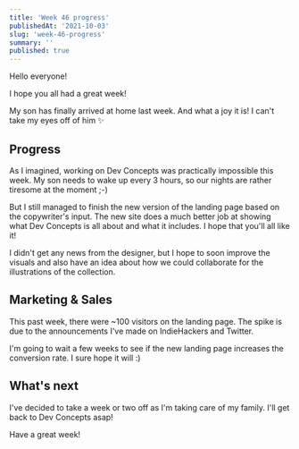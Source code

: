 ```yaml
---
title: 'Week 46 progress'
publishedAt: '2021-10-03'
slug: 'week-46-progress'
summary: ''
published: true
---
```


Hello everyone!

I hope you all had a great week!

My son has finally arrived at home last week. And what a joy it is! I can't take my eyes off of him ✨

## Progress
As I imagined, working on Dev Concepts was practically impossible this week. My son needs to wake up every 3 hours, so our nights are rather tiresome at the moment ;-)

But I still managed to finish the new version of the landing page based on the copywriter's input. The new site does a much better job at showing what Dev Concepts is all about and what it includes. I hope that you'll all like it!

I didn't get any news from the designer, but I hope to soon improve the visuals and also have an idea about how we could collaborate for the illustrations of the collection.

## Marketing & Sales
This past week, there were ~100 visitors on the landing page. The spike is due to the announcements I've made on IndieHackers and Twitter.

I'm going to wait a few weeks to see if the new landing page increases the conversion rate. I sure hope it will :)

## What's next
I've decided to take a week or two off as I'm taking care of my family. I'll get back to Dev Concepts asap!

Have a great week!

<BlogPostSignature />
